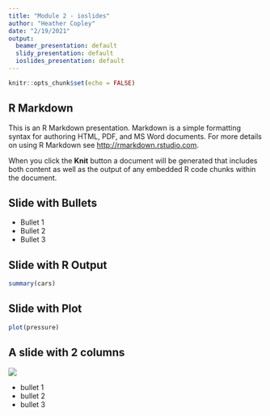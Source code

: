```yaml
---
title: "Module 2 - ioslides"
author: "Heather Copley"
date: "2/19/2021"
output:
  beamer_presentation: default
  slidy_presentation: default
  ioslides_presentation: default
---
```


```r
knitr::opts_chunk$set(echo = FALSE)
```

## R Markdown

This is an R Markdown presentation. Markdown is a simple formatting syntax for authoring HTML, PDF, and MS Word documents. For more details on using R Markdown see <http://rmarkdown.rstudio.com>.

When you click the **Knit** button a document will be generated that includes both content as well as the output of any embedded R code chunks within the document.

## Slide with Bullets

- Bullet 1
- Bullet 2
- Bullet 3

## Slide with R Output 

```r
summary(cars)
```

## Slide with Plot {.flexbox .vcenter}

```r
plot(pressure)
```


## A slide with 2 columns {.columns-2}

![](sunstar.png)

- bullet 1
- bullet 2
- bullet 3
